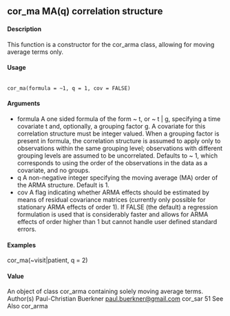 ## cor_ma MA(q) correlation structure

#### Description 

This function is a constructor for the cor_arma class, allowing for moving average terms only.

#### Usage

<pre><code>
cor_ma(formula = ~1, q = 1, cov = FALSE)
</code></pre>

#### Arguments
* formula A one sided formula of the form ~ t, or ~ t | g, specifying a time covariate t and, optionally, a grouping factor g. A covariate for this correlation structure must be integer valued. When a grouping factor is present in formula, the correlation structure is assumed to apply only to observations within the same grouping level; observations with different grouping levels are assumed to be uncorrelated. Defaults to ~ 1, which corresponds to using the order of the observations in the data as a covariate, and no groups.
* q A non-negative integer specifying the moving average (MA) order of the ARMA
structure. Default is 1.
* cov A flag indicating whether ARMA effects should be estimated by means of residual covariance matrices (currently only possible for stationary ARMA effects of order 1). If FALSE (the default) a regression formulation is used that is considerably
faster and allows for ARMA effects of order higher than 1 but cannot handle user defined standard errors.


#### Examples

cor_ma(~visit|patient, q = 2)

#### Value
An object of class cor_arma containing solely moving average terms.
Author(s)
Paul-Christian Buerkner <paul.buerkner@gmail.com>
cor_sar 51
See Also
cor_arma
